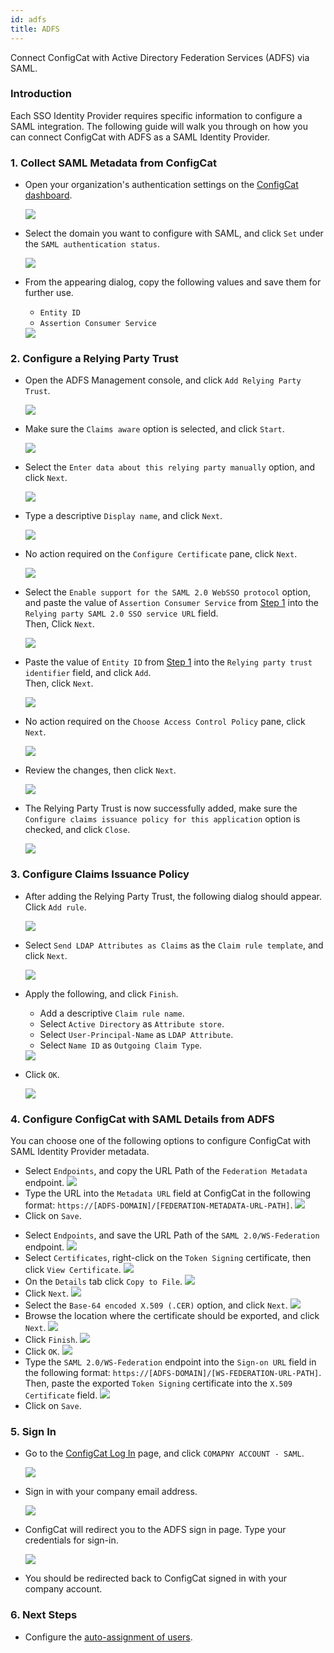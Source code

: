 ```yaml
---
id: adfs
title: ADFS
---
```



Connect ConfigCat with Active Directory Federation Services (ADFS) via SAML.

### Introduction
Each SSO Identity Provider requires specific information to configure a SAML integration. The following guide will walk you through on how you can connect ConfigCat with ADFS as a SAML Identity Provider.

### 1. Collect SAML Metadata from ConfigCat
- Open your organization's authentication settings on the <a href="https://app.configcat.com/organization/authentication" target="_blank">ConfigCat dashboard</a>.

  <img class="saml-tutorial-img" src="/static/assets/saml/dashboard/authentication.png" />

- Select the domain you want to configure with SAML, and click `Set` under the `SAML authentication status`.

  <img class="saml-tutorial-img" src="/static/assets/saml/dashboard/domains.png" />

- From the appearing dialog, copy the following values and save them for further use.
    - `Entity ID`
    - `Assertion Consumer Service`

    <img class="saml-tutorial-img" src="/static/assets/saml/dashboard/saml_config.png" />

### 2. Configure a Relying Party Trust

- Open the ADFS Management console, and click `Add Relying Party Trust`.

  <img class="saml-tutorial-img" src="/static/assets/saml/adfs/2_add_relying_party.png" />

- Make sure the `Claims aware` option is selected, and click `Start`.

  <img class="saml-tutorial-img" src="/static/assets/saml/adfs/3_claims_aware.png" />

- Select the `Enter data about this relying party manually` option, and click `Next`.

  <img class="saml-tutorial-img" src="/static/assets/saml/adfs/4_manual_metadata.png" />

- Type a descriptive `Display name`, and click `Next`.

  <img class="saml-tutorial-img" src="/static/assets/saml/adfs/5_name.png" />

- No action required on the `Configure Certificate` pane, click `Next`.

  <img class="saml-tutorial-img" src="/static/assets/saml/adfs/6_configure_cert.png" />

- Select the `Enable support for the SAML 2.0 WebSSO protocol` option, and paste the value of `Assertion Consumer Service` from [Step 1](#1-collect-saml-metadata-from-configcat) into the `Relying party SAML 2.0 SSO service URL` field.  
Then, Click `Next`.

  <img class="saml-tutorial-img" src="/static/assets/saml/adfs/7_acs_url.png" />

- Paste the value of `Entity ID` from [Step 1](#1-collect-saml-metadata-from-configcat) into the `Relying party trust identifier` field, and click `Add`.  
Then, click `Next`.

  <img class="saml-tutorial-img" src="/static/assets/saml/adfs/8_add_entity_id.png" />

- No action required on the `Choose Access Control Policy` pane, click `Next`.

  <img class="saml-tutorial-img" src="/static/assets/saml/adfs/9_access_control_policy.png" />

- Review the changes, then click `Next`.

  <img class="saml-tutorial-img" src="/static/assets/saml/adfs/10_ready_to_add_trust.png" />

- The Relying Party Trust is now successfully added, make sure the `Configure claims issuance policy for this application` option is checked, and click `Close`.

  <img class="saml-tutorial-img" src="/static/assets/saml/adfs/11_finish_party.png" />

### 3. Configure Claims Issuance Policy

- After adding the Relying Party Trust, the following dialog should appear.  
Click `Add rule`.

  <img class="saml-tutorial-img" src="/static/assets/saml/adfs/12_edit_claims.png" />

- Select `Send LDAP Attributes as Claims` as the `Claim rule template`, and click `Next`.

  <img class="saml-tutorial-img" src="/static/assets/saml/adfs/13_ldap_claims.png" />

- Apply the following, and click `Finish`.
    - Add a descriptive `Claim rule name`.
    - Select `Active Directory` as `Attribute store`.
    - Select `User-Principal-Name` as `LDAP Attribute`.
    - Select `Name ID` as `Outgoing Claim Type`.

  <img class="saml-tutorial-img" src="/static/assets/saml/adfs/14_unc_to_nameid.png" />

- Click `OK`.

  <img class="saml-tutorial-img" src="/static/assets/saml/adfs/15_finish_claims.png" />

### 4. Configure ConfigCat with SAML Details from ADFS

You can choose one of the following options to configure ConfigCat with SAML Identity Provider metadata.

<Tabs>
  <TabItem value="metadataUrl" label="Metadata URL" default>
    <ul>
      <li>
        Select <code>Endpoints</code>, and copy the URL Path of the <code>Federation Metadata</code> endpoint.
        <img class="saml-tutorial-img" src="/static/assets/saml/adfs/metadata_url.png" />
      </li>
      <li>
        Type the URL into the <code>Metadata URL</code> field at ConfigCat in the following format: <code>https://[ADFS-DOMAIN]/[FEDERATION-METADATA-URL-PATH]</code>.
        <img class="saml-tutorial-img" src="/static/assets/saml/adfs/cc_metadata.png" />
      </li>
      <li>
        Click on <code>Save</code>.
      </li>
    </ul>
  </TabItem>
  <TabItem value="manual" label="Manual Configuration">
    <ul>
      <li>
        Select <code>Endpoints</code>, and save the URL Path of the <code>SAML 2.0/WS-Federation</code> endpoint.
        <img class="saml-tutorial-img" src="/static/assets/saml/adfs/login_url.png" />
      </li>
      <li>
        Select <code>Certificates</code>, right-click on the <code>Token Signing</code> certificate, then click <code>View Certificate</code>.
        <img class="saml-tutorial-img" src="/static/assets/saml/adfs/view_cert.png" />
      </li>
      <li>
        On the <code>Details</code> tab click <code>Copy to File</code>.
        <img class="saml-tutorial-img" src="/static/assets/saml/adfs/copy_cert_to_file.png" />
      </li>
      <li>
        Click <code>Next</code>.
        <img class="saml-tutorial-img" src="/static/assets/saml/adfs/cert_wizard.png" />
      </li>
      <li>
        Select the <code>Base-64 encoded X.509 (.CER)</code> option, and click <code>Next</code>.
        <img class="saml-tutorial-img" src="/static/assets/saml/adfs/cert_export_base64.png" />
      </li>
      <li>
        Browse the location where the certificate should be exported, and click <code>Next</code>.
        <img class="saml-tutorial-img" src="/static/assets/saml/adfs/cert_name.png" />
      </li>
      <li>
        Click <code>Finish</code>.
        <img class="saml-tutorial-img" src="/static/assets/saml/adfs/cert_finish.png" />
      </li>
      <li>
        Click <code>OK</code>.
        <img class="saml-tutorial-img" src="/static/assets/saml/adfs/cert_export_ok.png" />
      </li>
      <li>
        Type the <code>SAML 2.0/WS-Federation</code> endpoint into the <code>Sign-on URL</code> field in the following format: <code>https://[ADFS-DOMAIN]/[WS-FEDERATION-URL-PATH]</code>.
        Then, paste the exported <code>Token Signing</code> certificate into the <code>X.509 Certificate</code> field.
        <img class="saml-tutorial-img" src="/static/assets/saml/adfs/cc_manual.png" />
      </li>
      <li>
        Click on <code>Save</code>.
      </li>
    </ul>
  </TabItem>
</Tabs>

### 5. Sign In
- Go to the <a href="https://app.configcat.com/login" target="_blank">ConfigCat Log In</a> page, and click `COMAPNY ACCOUNT - SAML`.
  
  <img class="saml-tutorial-img" src="/static/assets/saml/dashboard/saml_login.png" />

- Sign in with your company email address.

  <img class="saml-tutorial-img" src="/static/assets/saml/dashboard/company_email.png" />

- ConfigCat will redirect you to the ADFS sign in page. Type your credentials for sign-in.

  <img class="saml-tutorial-img" src="/static/assets/saml/adfs/login.png" />

- You should be redirected back to ConfigCat signed in with your company account.

### 6. Next Steps

- Configure the [auto-assignment of users](../../auto-assign-users).